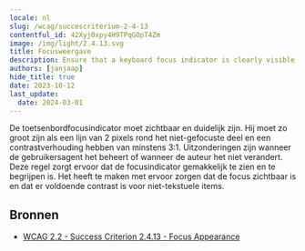 ```yaml
---
locale: nl
slug: /wcag/succescriterium-2-4-13
contentful_id: 42Xyj0xpy4H9TPqGOpT4Zm
image: /img/light/2.4.13.svg
title: Focusweergave
description: Ensure that a keyboard focus indicator is clearly visible and discernible.
authors: [janjaap]
hide_title: true
date: 2023-10-12
last_update:
  date: 2024-03-01
---
```


<Hero
  title="Focusweergave"
  imageSrc="/img/light/2.4.13.svg"
  alt="WCAG 2.4.13 - Logo"
  prefix="Succescriterium 2.4.13"
  suffix="Niveau AAA"
/>

De toetsenbordfocusindicator moet zichtbaar en duidelijk zijn. Hij moet zo groot zijn als een lijn van 2 pixels rond het niet-gefocuste deel en een contrastverhouding hebben van minstens 3:1. Uitzonderingen zijn wanneer de gebruikersagent het beheert of wanneer de auteur het niet verandert. Deze regel zorgt ervoor dat de focusindicator gemakkelijk te zien en te begrijpen is. Het heeft te maken met ervoor zorgen dat de focus zichtbaar is en dat er voldoende contrast is voor niet-tekstuele items.

## Bronnen

- [WCAG 2.2 - Success Criterion 2.4.13 - Focus Appearance](https://www.w3.org/TR/WCAG22/#focus-appearance)

